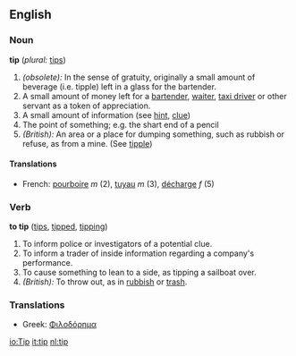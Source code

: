 ==English==

===Noun===
'''tip'''  (''plural:'' [[tips]])
# ''(obsolete):'' In the sense of gratuity, originally a small amount of beverage (i.e. tipple) left in a glass for the bartender.
# A small amount of money left for a [[bartender]], [[waiter]], [[taxi driver]] or other servant as a token of appreciation.
# A small amount of information (see [[hint]], [[clue]])
# The point of something; e.g. the shart end of a pencil
# ''(British):'' An area or a place for dumping something, such as rubbish or refuse, as from a mine. (See  [[tipple]])

====Translations====
*French: [[pourboire]] ''m'' (2), [[tuyau]] ''m'' (3), [[décharge]] ''f'' (5)

===Verb===
'''to tip''' ([[tips]], [[tipped]], [[tipping]])
# To inform police or investigators of a potential clue.
# To inform a trader of inside information regarding a company's performance.
# To cause something to lean to a side, as tipping a sailboat over.
# ''(British):'' To throw out, as in [[rubbish]] or [[trash]].

=== Translations ===
*Greek: [[Φιλοδόρημα]]

[[io:Tip]]
[[it:tip]]
[[nl:tip]]